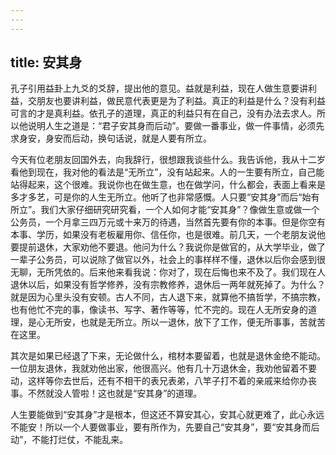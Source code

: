 ```yaml
---
---
---
```

title: 安其身
---




孔子引用益卦上九爻的爻辞，提出他的意见。益就是利益，现在人做生意要讲利益，交朋友也要讲利益，做民意代表更是为了利益。真正的利益是什么？没有利益可言的才是真利益。依孔子的道理，真正的利益只有在自己，没有办法去求人。所以他说明人生之道是：“君子安其身而后动”。要做一番事业，做一件事情，必须先求身安，身安而后动，换句话说，就是人要有所立。

今天有位老朋友回国外去，向我辞行，很想跟我谈些什么。我告诉他，我从十二岁看他到现在，我对他的看法是“无所立”，没有站起来。人的一生要有所立，自己能站得起来，这个很难。我说你也在做生意，也在做学问，什么都会，表面上看来是多才多艺，可是你的人生无所立。他听了也非常感慨。人只要“安其身”而后“始有所立”。我们大家仔细研究研究看，一个人如何才能“安其身”？像做生意或做一个公务员，一个月拿三四万元或十来万的待遇，当然首先要有你的本事。但是你空有本事、学历，如果没有老板雇用你、信任你，也是很难。前几天，一个老朋友说他要提前退休，大家劝他不要退。他问为什么？我说你是做官的，从大学毕业，做了一辈子公务员，可以说除了做官以外，社会上的事样样不懂，退休以后你会感到很无聊，无所凭依的。后来他来看我说：你对了，现在后悔也来不及了。我们现在人退休以后，如果没有哲学修养，没有宗教修养，退休后一两年就死掉了。为什么？就是因为心里头没有安顿。古人不同，古人退下来，就算他不搞哲学，不搞宗教，也有他忙不完的事，像读书、写字、著作等等，忙不完的。现在人无所安身的道理，是心无所安，也就是无所立。所以一退休，放下了工作，便无所事事，苦就苦在这里。

其次是如果已经退了下来，无论做什么，棺材本要留着，也就是退休金绝不能动。一位朋友退休，我就劝他出家，他很高兴。他有几十万退休金，我劝他留着不要动，这样等你去世后，还有不相干的表兄表弟，八竿子打不着的亲戚来给你办丧事。不然就没人管啦！这也就是“安其身”的道理。

人生要能做到“安其身”才是根本，但这还不算安其心，安其心就更难了，此心永远不能安！所以一个人要做事业，要有所作为，先要自己“安其身”，要“安其身而后动”，不能打烂仗，不能乱来。